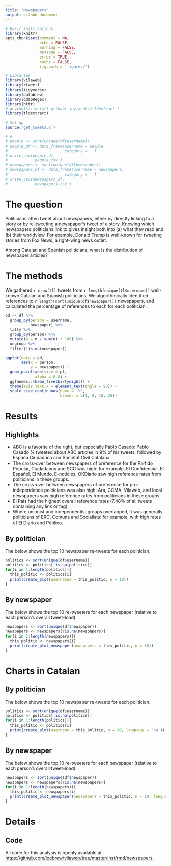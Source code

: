 ```yaml
---
title: "Newspapers"
output: github_document
---
```





```r
# Basic knitr options
library(knitr)
opts_chunk$set(comment = NA, 
               echo = FALSE, 
               warning = FALSE, 
               message = FALSE, 
               error = TRUE, 
               cache = FALSE,
               fig.path = 'figures/')
```


```r
# Libraries
library(vilaweb)
library(rtweet)
library(tidyverse)
library(databrew)
library(qdapRegex)
library(httr)
# devtools::install_github('jayjacobs/tldextract')
library(tldextract)
```

```r
# Set up
source('get_tweets.R')

# # 
# people <- sort(unique(df$username))
# people_df <- data_frame(username = people,
#                         category = '')
# write_csv(people_df,
#           'people.csv')
# newspapers <- sort(unique(df$newspaper))
# newspapers_df <- data_frame(username = newspapers,
#                         category = '')
# write_csv(newspapers_df,
#           'newspapers.csv')
```


# The question

Politicians often tweet about newspapers, either by directly linking to a story or by re-tweeting a newspaper's tweet of a story. Knowing which newspapers politicians link to gives insight both into (a) what they read and (b) their worldview. For example, Donald Trump is well-known for tweeting stories from Fox News, a right-wing news outlet. 

Among Catalan and Spanish politicians, what is the distribution of newspaper articles?

# The methods

We gathered `r nrow(tl)` tweets from `r length(unique(tl$username))` well-known Catalan and Spanish politicians. We algorithmically identified references to `r length(sort(unique(df$newspaper)))` newspapers, and calculated the percentage of references to each for each politician. 

```r
pd <- df %>%
  group_by(person = username,
           newspaper) %>%
  tally %>%
  group_by(person) %>%
  mutate(p = n / sum(n) * 100) %>%
  ungroup %>%
  filter(!is.na(newspaper))

ggplot(data = pd,
       aes(x = person,
           y = newspaper)) +
  geom_point(aes(size = p),
             alpha = 0.8) +
  ggthemes::theme_fivethirtyeight() +
  theme(axis.text.x = element_text(angle = 90)) +
  scale_size_continuous(name = '%',
                        breaks = c(1, 5, 10, 25))
```

# Results

## Highlights

- ABC is a favorite of the right, but especially Pablo Casado: Pablo Casado % tweeted about ABC articles in 9% of his tweets, followed by España Ciudadana and Societat Civil Catalana.
- The cross-over between newspapers of preference for the Partido Popular, Ciudadanos and SCC was high: for example, El Confidencial, El Español, El Mundo, E-noticies, OKDiario saw high reference rates from politicians in these groups. 
- The cross-over between newspapers of preference for pro-independence politicians was also high: Ara, CCMA, Vilaweb, and local newspapers saw high reference rates from politicians in these groups.
- El País had the highest overall reference rates (7.48% of all tweets containing any link or tag). 
- Where unionist and independentist groups overlapped, it was generally politicians of ERC, Comuns and Socialists: for example, with high rates of El Diario and Público.



## By politician

The below shows the top 10 newspaper re-tweets for each politician.


```r
politics <- sort(unique(df$username))
politics <- politics[!is.na(politics)]
for(i in 1:length(politics)){
  this_politic <- politics[i]
  print(create_plot(usernames = this_politic, n = 10))
}
```

## By newspaper

The below shows the top 10 re-tweeters for each newspaper (relative to each person's overall tweet-load).

```r
newspapers <- sort(unique(df$newspaper))
newspapers <- newspapers[!is.na(newspapers)]
for(i in 1:length(newspapers)){
  this_politic <- newspapers[i]
  print(create_plot_newspaper(newspapers = this_politic, n = 10))
}
```

# Charts in Catalan


## By politician

The below shows the top 10 newspaper re-tweets for each politician.


```r
politics <- sort(unique(df$username))
politics <- politics[!is.na(politics)]
for(i in 1:length(politics)){
  this_politic <- politics[i]
  print(create_plot(username = this_politic, n = 10, language = 'ca'))
}
```

## By newspaper

The below shows the top 10 re-tweeters for each newspaper (relative to each person's overall tweet-load).

```r
newspapers <- sort(unique(df$newspaper))
newspapers <- newspapers[!is.na(newspapers)]
for(i in 1:length(newspapers)){
  this_politic <- newspapers[i]
  print(create_plot_newspaper(newspapers = this_politic, n = 10, language = 'ca'))
}
```




# Details

## Code

All code for this analysis is openly available at [https://github.com/joebrew/vilaweb/tree/master/inst/rmd/newspapers](https://github.com/joebrew/vilaweb/tree/master/inst/rmd/newspapers).

